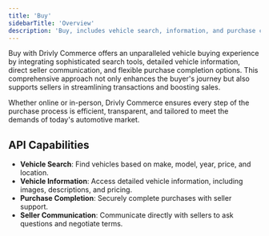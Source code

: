 ```yaml
---
title: 'Buy'
sidebarTitle: 'Overview'
description: 'Buy, includes vehicle search, information, and purchase completion.'
---
```


<p class='font-medium'>
  Buy with Drivly Commerce offers an unparalleled vehicle buying experience by integrating
  sophisticated search tools, detailed vehicle information, direct seller communication, and
  flexible purchase completion options. This comprehensive approach not only enhances the buyer's
  journey but also supports sellers in streamlining transactions and boosting sales.
</p>

<p class='font-medium'>
  Whether online or in-person, Drivly Commerce ensures every step of the purchase process is
  efficient, transparent, and tailored to meet the demands of today's automotive market.
</p>

## API Capabilities

- **Vehicle Search**: Find vehicles based on make, model, year, price, and location.
- **Vehicle Information**: Access detailed vehicle information, including images, descriptions, and pricing.
- **Purchase Completion**: Securely complete purchases with seller support.
- **Seller Communication**: Communicate directly with sellers to ask questions and negotiate terms.


